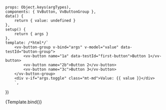 
<Meta
	title="Components/ButtonGroup"
	component={VvButtonGroup}
	args={defaultArgs}
	argTypes={argTypes}
/>

	props: Object.keys(argTypes),
	components: { VvButton, VvButtonGroup },
	data() {
		return { value: undefined }
	},
	setup() {
		return { args }
	},
	template: /*html*/`
        <vv-button-group v-bind="args" v-model="value" data-testId="button-group">
            <vv-button name="1a" data-testId="first-button">Button 1</vv-button>
            <vv-button name="2b">Button 2</vv-button>
            <vv-button name="3c">Button 3</vv-button>
        </vv-button-group>
		<div v-if="args.toggle" class="mt-md">Value: {{ value }}</div>
        `,
})

<Canvas>
	<Story name="Default" play={defaultTest}>
		{Template.bind()}
	</Story>
</Canvas>
